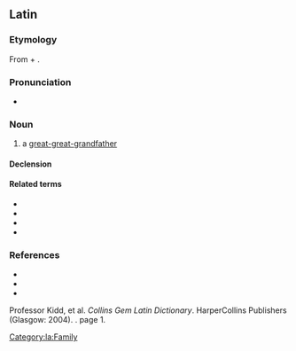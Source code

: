 ==Latin==

===Etymology===
From {{m|la|ab}} + {{m|la|avus||grandfather}}.

===Pronunciation===
* {{la-IPA}}

===Noun===
{{la-noun|abavus<2>}}

# a [[great-great-grandfather]]

====Declension====
{{la-ndecl|abavus<2>}}

====Related terms====
* {{l|la|atavus}}
* {{l|la|avus}}
* {{l|la|proavus}}
* {{l|la|absocer}}

===References===
* {{R:L&S}}
* {{R:Elementary Lewis}}
* {{R:Gaffiot}}
Professor Kidd, et al. ''Collins Gem Latin Dictionary''. HarperCollins Publishers (Glasgow: 2004). {{ISBN|0-00-470763-X}}. page 1.

[[Category:la:Family]]